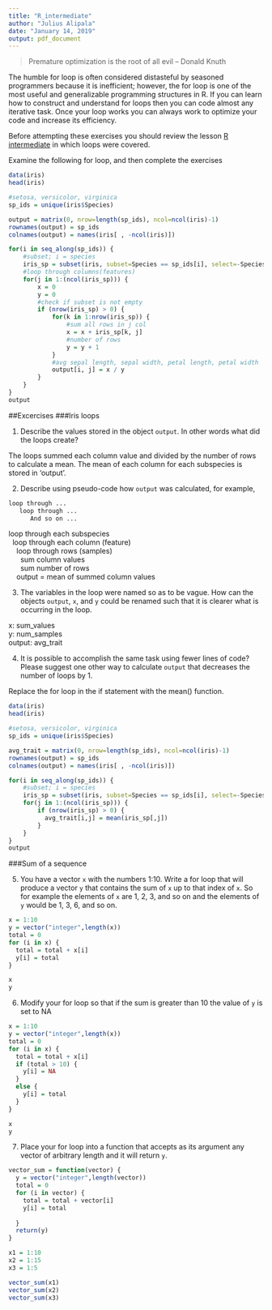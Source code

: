 ```yaml
---
title: "R_intermediate"
author: "Julius Alipala"
date: "January 14, 2019"
output: pdf_document
---
```



> Premature optimization is the root of all evil -- Donald Knuth

The humble for loop is often considered distasteful by seasoned programmers
because it is inefficient; however, the for loop is one of the most useful and
generalizable programming structures in R. If you can learn how to construct and
understand for loops then you can code almost any iterative task. Once your loop
works you can always work to optimize your code and increase its efficiency.

Before attempting these exercises you should review the lesson 
[R intermediate](../lessons/R_intermediate) in which loops were covered. 

Examine the following for loop, and then complete the exercises

```r
data(iris)
head(iris)

#setosa, versicolor, virginica
sp_ids = unique(iris$Species)

output = matrix(0, nrow=length(sp_ids), ncol=ncol(iris)-1)
rownames(output) = sp_ids
colnames(output) = names(iris[ , -ncol(iris)])

for(i in seq_along(sp_ids)) {
    #subset; i = species
    iris_sp = subset(iris, subset=Species == sp_ids[i], select=-Species)
    #loop through columns(features)
    for(j in 1:(ncol(iris_sp))) {
        x = 0
        y = 0
        #check if subset is not empty
        if (nrow(iris_sp) > 0) {
            for(k in 1:nrow(iris_sp)) {
                #sum all rows in j col
                x = x + iris_sp[k, j]
                #number of rows
                y = y + 1
            }
            #avg sepal length, sepal width, petal length, petal width
            output[i, j] = x / y 
        }
    }
}
output
```
##Excercises
###Iris loops

1. Describe the values stored in the object `output`. In other words what did the 
loops create?

The loops summed each column value and divided by the number of rows to calculate a mean. The mean of each column for each subspecies is stored in 'output'. 


2. Describe using pseudo-code how `output` was calculated, for example,
```r
loop through ...
   loop through ...
      And so on ...
```
| loop through each subspecies
|   loop through each column (feature)
|     loop through rows (samples)
|       sum column values
|       sum number of rows
|     output = mean of summed column values  



3. The variables in the loop were named so as to be vague. How can the objects
`output`, `x`, and `y` could be renamed such that it is clearer what is occurring
in the loop.

x: sum_values  
y: num_samples  
output: avg_trait  

4. It is possible to accomplish the same task using fewer lines of code? Please suggest one other way to calculate `output` that decreases the number of loops
by 1.

Replace the for loop in the if statement with the mean() function.


```r
data(iris)
head(iris)

#setosa, versicolor, virginica
sp_ids = unique(iris$Species)

avg_trait = matrix(0, nrow=length(sp_ids), ncol=ncol(iris)-1)
rownames(output) = sp_ids
colnames(output) = names(iris[ , -ncol(iris)])

for(i in seq_along(sp_ids)) {
    #subset; i = species
    iris_sp = subset(iris, subset=Species == sp_ids[i], select=-Species)
    for(j in 1:(ncol(iris_sp))) {
        if (nrow(iris_sp) > 0) {
          avg_trait[i,j] = mean(iris_sp[,j])
        }
    }
}
output
```



###Sum of a sequence

5. You have a vector `x` with the numbers 1:10. Write a
for loop that will produce a vector `y` that contains the sum of `x` up to that
index of `x`. So for example the elements of `x` are 1, 2, 3, and so on and the 
elements of `y` would be 1, 3, 6, and so on. 

```r
x = 1:10
y = vector("integer",length(x))
total = 0
for (i in x) {
  total = total + x[i]
  y[i] = total
}

x
y

```

6. Modify your for loop so that if the sum is greater than 10 the value of `y`
is set to NA

```r
x = 1:10
y = vector("integer",length(x))
total = 0
for (i in x) {
  total = total + x[i]
  if (total > 10) {
    y[i] = NA
  }
  else {
    y[i] = total
  }
}

x
y

```

7. Place your for loop into a function that accepts as its argument any vector
of arbitrary length and it will return `y`. 


```r

vector_sum = function(vector) {
  y = vector("integer",length(vector))
  total = 0
  for (i in vector) {
    total = total + vector[i]
    y[i] = total
    
  }
  return(y)
}

x1 = 1:10
x2 = 1:15
x3 = 1:5

vector_sum(x1)
vector_sum(x2)
vector_sum(x3)


```
